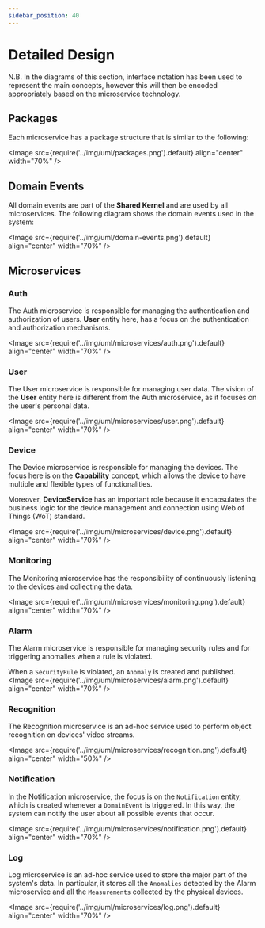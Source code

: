 ```yaml
---
sidebar_position: 40
---
```


# Detailed Design

N.B. In the diagrams of this section, interface notation has been used to represent the main concepts, however this will
then be encoded appropriately based on the microservice technology.

## Packages

Each microservice has a package structure that is similar to the following:

<Image
    src={require('../img/uml/packages.png').default}
    align="center"
    width="70%"
/>

## Domain Events

All domain events are part of the **Shared Kernel** and are used by all microservices.
The following diagram shows the domain events used in the system:

<Image
    src={require('../img/uml/domain-events.png').default}
    align="center"
    width="70%"
/>

## Microservices

### Auth

The Auth microservice is responsible for managing the authentication and authorization of users.
**User** entity here, has a focus on the authentication and authorization mechanisms.

<Image
    src={require('../img/uml/microservices/auth.png').default}
    align="center"
    width="70%"
/>

### User

The User microservice is responsible for managing user data.
The vision of the **User** entity here is different from the Auth microservice, as it focuses on the user's personal
data.

<Image
    src={require('../img/uml/microservices/user.png').default}
    align="center"
    width="70%"
/>

### Device

The Device microservice is responsible for managing the devices.
The focus here is on the **Capability** concept, which allows the device to have multiple and flexible types of
functionalities.

Moreover, **DeviceService** has an important role because it encapsulates the business logic for the device management
and connection using Web of Things (WoT) standard.

<Image
    src={require('../img/uml/microservices/device.png').default}
    align="center"
    width="70%"
/>

### Monitoring

The Monitoring microservice has the responsibility of continuously listening to the devices and collecting the data.

<Image
    src={require('../img/uml/microservices/monitoring.png').default}
    align="center"
    width="70%"
/>

### Alarm

The Alarm microservice is responsible for managing security rules and for triggering anomalies when a rule is violated.

When a `SecurityRule` is violated, an `Anomaly` is created and published.
<Image
    src={require('../img/uml/microservices/alarm.png').default}
    align="center"
    width="70%"
/>

### Recognition

The Recognition microservice is an ad-hoc service used to perform object recognition on devices' video streams.

<Image
    src={require('../img/uml/microservices/recognition.png').default}
    align="center"
    width="50%"
/>

### Notification

In the Notification microservice, the focus is on the `Notification` entity, which is created whenever a `DomainEvent`
is triggered.
In this way, the system can notify the user about all possible events that occur.

<Image
    src={require('../img/uml/microservices/notification.png').default}
    align="center"
    width="70%"
/>

### Log

Log microservice is an ad-hoc service used to store the major part of the system's data.
In particular, it stores all the `Anomalies` detected by the Alarm microservice and all the `Measurements` collected by
the physical devices.

<Image
    src={require('../img/uml/microservices/log.png').default}
    align="center"
    width="70%"
/>
